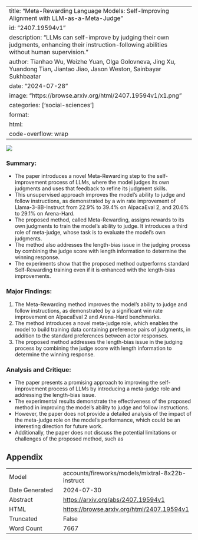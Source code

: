 
---
title: "Meta-Rewarding Language Models: Self-Improving Alignment with LLM-as-a-Meta-Judge"
id: "2407.19594v1"
description: "LLMs can self-improve by judging their own judgments, enhancing their instruction-following abilities without human supervision."
author: Tianhao Wu, Weizhe Yuan, Olga Golovneva, Jing Xu, Yuandong Tian, Jiantao Jiao, Jason Weston, Sainbayar Sukhbaatar
date: "2024-07-28"
image: "https://browse.arxiv.org/html/2407.19594v1/x1.png"
categories: ['social-sciences']
format:
  html:
    code-overflow: wrap
---

![](https://browse.arxiv.org/html/2407.19594v1/x1.png)

### Summary:

- The paper introduces a novel Meta-Rewarding step to the self-improvement process of LLMs, where the model judges its own judgments and uses that feedback to refine its judgment skills.
- This unsupervised approach improves the model’s ability to judge and follow instructions, as demonstrated by a win rate improvement of Llama-3-8B-Instruct from 22.9% to 39.4% on AlpacaEval 2, and 20.6% to 29.1% on Arena-Hard.
- The proposed method, called Meta-Rewarding, assigns rewards to its own judgments to train the model’s ability to judge. It introduces a third role of meta-judge, whose task is to evaluate the model’s own judgments.
- The method also addresses the length-bias issue in the judging process by combining the judge score with length information to determine the winning response.
- The experiments show that the proposed method outperforms standard Self-Rewarding training even if it is enhanced with the length-bias improvements.

### Major Findings:

1. The Meta-Rewarding method improves the model’s ability to judge and follow instructions, as demonstrated by a significant win rate improvement on AlpacaEval 2 and Arena-Hard benchmarks.
2. The method introduces a novel meta-judge role, which enables the model to build training data containing preference pairs of judgments, in addition to the standard preferences between actor responses.
3. The proposed method addresses the length-bias issue in the judging process by combining the judge score with length information to determine the winning response.

### Analysis and Critique:

- The paper presents a promising approach to improving the self-improvement process of LLMs by introducing a meta-judge role and addressing the length-bias issue.
- The experimental results demonstrate the effectiveness of the proposed method in improving the model’s ability to judge and follow instructions.
- However, the paper does not provide a detailed analysis of the impact of the meta-judge role on the model’s performance, which could be an interesting direction for future work.
- Additionally, the paper does not discuss the potential limitations or challenges of the proposed method, such as

## Appendix

|          |          |
|----------|----------|
| Model     | accounts/fireworks/models/mixtral-8x22b-instruct       |
| Date Generated     | 2024-07-30       |
| Abstract | [https://arxiv.org/abs/2407.19594v1](https://arxiv.org/abs/2407.19594v1)        |
| HTML     | [https://browse.arxiv.org/html/2407.19594v1](https://browse.arxiv.org/html/2407.19594v1)       |
| Truncated       | False       |
| Word Count       | 7667       |